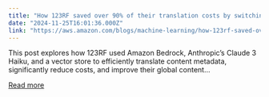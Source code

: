 ```yaml
---
title: "How 123RF saved over 90% of their translation costs by switching to Amazon Bedrock"
date: "2024-11-25T16:01:36.000Z"
link: "https://aws.amazon.com/blogs/machine-learning/how-123rf-saved-over-90-of-their-translation-costs-by-switching-to-amazon-bedrock/"
---
```


This post explores how 123RF used Amazon Bedrock, Anthropic’s Claude 3 Haiku, and a vector store to efficiently translate content metadata, significantly reduce costs, and improve their global content...

[Read more](https://aws.amazon.com/blogs/machine-learning/how-123rf-saved-over-90-of-their-translation-costs-by-switching-to-amazon-bedrock/)
